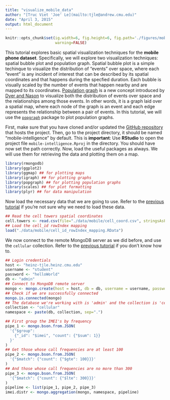 ```yaml
---
title: "visualize_mobile_data"
author: "[Truc Viet 'Joe' Le](mailto:tjle@andrew.cmu.edu)"
date: "April 3, 2015"
output: html_document
---
```


```r
knitr::opts_chunk$set(ig.width=6, fig.height=6, fig.path='./figures/mobile/',
                      warning=FALSE)
```

This tutorial explores basic spatial visualization techniques for the **mobile phone dataset**. Specifically, we will explore two visualization techniques: spatial bubble plot and population graph. Spatial bubble plot is a simple techinque to visualize the distribution of "events" over space, where each "event" is any incident of interest that can be described by its spatial coordinates and that happens during the specfied duration. Each bubble is visually scaled by the number of events that happen nearby and are mapped to its coordinates. [Population graph](http://dyerlab.github.io/popgraph/) is a new concept introduced by [Dyer and Nason](http://www.ncbi.nlm.nih.gov/pubmed/15189198) to visualize both the distribution of events over space and the relationships among those events. In other words, it is a graph laid over a spatial map, where each node of the graph is an event and each edge represents the relationship between a pair of events. In this tutorial, we will use the [`popgraph`](http://cran.r-project.org/web/packages/popgraph/index.html) package to plot population graphs.

First, make sure that you have cloned and/or updated the [GitHub repository](https://github.com/vietexob/mobile-intelligence) that hosts the project. Then, go to the project directory, it should be named "mobile-intelligence" by default. This is **important**: Use **RStudio** to open the project file `mobile-intelligence.Rproj` in the directory. You should have now set the path correctly. Now, load the useful packages as always. We will use them for retrieving the data and plotting them on a map.

```r
library(rmongodb)
library(ggplot2)
library(ggmap) ## for plotting maps
library(igraph) ## for plotting graphs
library(popgraph) ## for plotting population graphs
library(scales) ## for plot formatting 
library(plyr) ## for data manipulation
```

Now load the necessary data that we are going to use. Refer to the [previous tutorial](http://vietletruc.com/wp-content/uploads/2015/03/cell_locations.html) if you're not sure why we need to load these data.

```r
## Read the cell towers spatial coordinates
cell.towers <- read.csv(file="./data/mobile/cell_coord.csv", stringsAsFactors=FALSE)
## Load the cell_id rowIndex mapping
load("./data/mobile/cell_id_rowIndex_mapping.RData")
```

We now connect to the remote MongoDB server as we did before, and use the `cellular` collection. Refer to the [previous tutorial](http://vietletruc.com/wp-content/uploads/2015/03/cell_locations.html) if you don't know how to.

```r
## Login credentials
host <- "heinz-tjle.heinz.cmu.edu"
username <- "student"
password <- "helloWorld"
db <- "admin"
## Connect to MongoDB remote server
mongo <- mongo.create(host = host, db = db, username = username, password = password)
## Check if we are successfully connected
mongo.is.connected(mongo)
## The database we're working with is 'admin' and the collection is 'cellular'
collection <- "cellular"
namespace <- paste(db, collection, sep=".")
```



```r
## First group the IMEI's by frequency
pipe_1 <- mongo.bson.from.JSON(
  '{"$group":
    {"_id": "$imei", "count": {"$sum": 1}}
  }'
)
## Get those whose call frequencies are at least 100
pipe_2 <- mongo.bson.from.JSON(
  '{"$match": {"count": {"$gte": 100}}}'
)
## And those whose call frequencies are no more than 300
pipe_3 <- mongo.bson.from.JSON(
  '{"$match": {"count": {"$lte": 300}}}'
)
pipeline <- list(pipe_1, pipe_2, pipe_3)
imei.distr <- mongo.aggregation(mongo, namespace, pipeline)
```




